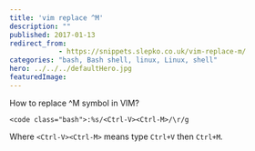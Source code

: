 ```yaml
---
title: 'vim replace ^M'
description: ""
published: 2017-01-13
redirect_from:
            - https://snippets.slepko.co.uk/vim-replace-m/
categories: "bash, Bash shell, linux, Linux, shell"
hero: ../../../defaultHero.jpg
featuredImage:
---
```

How to replace ^M symbol in VIM?

```
<code class="bash">:%s/<Ctrl-V><Ctrl-M>/\r/g
```

Where `<Ctrl-V><Ctrl-M>` means type `Ctrl+V` then `Ctrl+M`.
